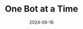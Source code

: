---
title: "One Bot at a Time"
country: Greece
city: Athens
date: 2024-06-16
url: https://c3fest.com/
conference: C3 Fest
upcoming: true
ticketUrl: https://c3fest.com/#tickets
lang: en
---